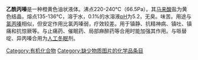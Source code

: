 {{expand|time=2017-12-24T17:46:41+00:00}}
{{chemref|time=2017-12-24T17:46:41+00:00}}
{{Drugbox
| Watchedfields = changed
| verifiedrevid = 477238349
| IUPAC_name = 1-<nowiki/>{10-[3-(Dimethylamino)propyl]-10''H''-phenothiazin-2-yl}ethanone
| image = Acepromazine.svg

<!--Clinical data-->
| tradename =  
| Drugs.com = {{drugs.com|international|acepromazine}}
| legal_status = 不批准使用于牛
| routes_of_administration = [[静脉注射|IV]], [[肌肉注射|IM]], 口服

<!--Pharmacokinetic data-->
| elimination_half-life = 3小时（马），15.9小时（犬）
| excretion = 96小时后在马尿测定发现
<!--Identifiers-->
| CASNo_Ref = {{cascite|correct|CAS}}
| CAS_number_Ref = {{cascite|correct|??}}
| CAS_number = 61-00-7
| ATC_prefix = N05
| ATC_suffix = AA04
| PubChem = 6077
| DrugBank_Ref = {{drugbankcite|correct|drugbank}}
| DrugBank = DB01614
| ChemSpiderID_Ref = {{chemspidercite|correct|chemspider}}
| ChemSpiderID = 5852
| UNII_Ref = {{fdacite|correct|FDA}}
| UNII = 54EJ303F0R
| KEGG_Ref = {{keggcite|correct|kegg}}
| KEGG = D07065
| ChEBI_Ref = {{ebicite|correct|EBI}}
| ChEBI = 44932
| ChEMBL_Ref = {{ebicite|correct|EBI}}
| ChEMBL = 39560

<!--Chemical data-->
| C=19 | H=22 | N=2 | O=1 | S=1 
| molecular_weight = 326.456 g/mol
| smiles = O=C(c2cc1N(c3c(Sc1cc2)cccc3)CCCN(C)C)C
| InChI = 1/C19H22N2OS/c1-14(22)15-9-10-19-17(13-15)21(12-6-11-20(2)3)16-7-4-5-8-18(16)23-19/h4-5,7-10,13H,6,11-12H2,1-3H3
| InChIKey = NOSIYYJFMPDDSA-UHFFFAOYAJ
| StdInChI_Ref = {{stdinchicite|correct|chemspider}}
| StdInChI = 1S/C19H22N2OS/c1-14(22)15-9-10-19-17(13-15)21(12-6-11-20(2)3)16-7-4-5-8-18(16)23-19/h4-5,7-10,13H,6,11-12H2,1-3H3
| StdInChIKey_Ref = {{stdinchicite|correct|chemspider}}
| StdInChIKey = NOSIYYJFMPDDSA-UHFFFAOYSA-N
}}
'''乙酰丙嗪'''是一种橙黄色油状液体。沸点220-240℃（66.5Pa）。其[[马来酸|马来酸]]盐为黄色结晶，熔点135-136℃，溶于水，0.1%的水溶液[[pH|pH]]为5.2，无臭。味苦。用途与[[氯丙嗪|氯丙嗪]]相似，但安定作用比氯丙嗪弱，疗效较差。用于镇静、抗精神病、镇吐、镇痛和抗惊厥等。与止痛药、催眠药、局部麻醉药等合用时能加强其作用。与哌替啶、异丙嗪合用为[[人工冬眠|人工冬眠]]剂。


[[Category:有机化合物|Category:有机化合物]]
[[Category:缺少物质图片的化学品条目|Category:缺少物质图片的化学品条目]]